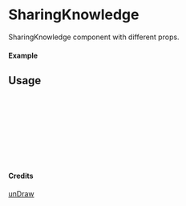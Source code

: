 
<Meta of={SharingKnowledge} title="unDraw/SharingKnowledge" />

# SharingKnowledge

SharingKnowledge component with different props.

#### Example

<Canvas of={SharingKnowledge.Primary} />

## Usage

```ts
import { SharingKnowledge } from "yadl-ui";

const Example = () => {
  return (
      <SharingKnowledge />
  );
};

export default Example;
```

#### Credits
[unDraw](https://undraw.co/illustrations)
